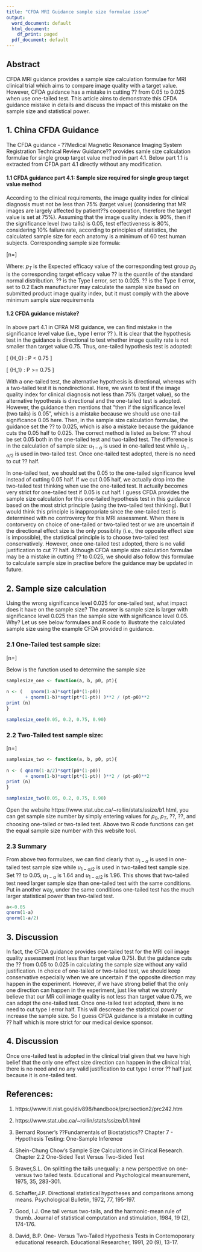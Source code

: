 ---
title: "CFDA MRI Guidance sample size formulae issue"
output: 
  word_document: default
  html_document:
    df_print: paged
  pdf_document: default
---

## Abstract

CFDA MRI guidance provides a sample size calculation formulae for MRI clinical trial which aims to compare image quality with a target value. However, CFDA guidance has a mistake in cutting ?? from 0.05 to 0.025 when use one-tailed test.
This article aims to demonstrate this CFDA guidance mistake in details and discuss the impact of this mistake on the sample size and statistical power. 

## 1. China CFDA Guidance

The CFDA guidance - ??Medical Magnetic Resonance Imaging System Registration Technical Review Guidance?? provides samle size calculation formulae for single group target value method in part 4.1. Below part 1.1 is extracted from CFDA part 4.1 directly without any modification. 


\newline


#### 1.1 CFDA guidance part 4.1:  Sample size required for single group target value method 

According to the clinical requirements, the image quality index for clinical diagnosis must not be less than 75% (target value) (considering that MR images are largely affected by patient??s cooperation, therefore the target value is set at 75%). Assuming that the image quality index is 90%, then if the significance level (two tails) is 0.05, test effectiveness is 80%, considering 10% failure rate, according to principles of statistics, the calculated sample size for each anatomy is a minimum of 60 test human subjects. Corresponding sample size formula: 


\[n=\frac{(  u_{1-\alpha} \sqrt{p_0 (1- p_0)} 
           + u_{1-\beta}  \sqrt{p_T (1- p_T)} )^2}{(p_T-p_0)^2}\]
           
Where: ${ p_T}$ is the Expected efficacy value of the corresponding test group ${p_0}$ is the corresponding target efficacy value ?? is the quantile of the standard normal distribution. ?? is the Type I error, set to 0.025. ?? is the Type II error, set to 0.2 Each manufacturer may calculate the sample size based on submitted product image quality index, but it must comply with the above minimum sample size requirements 



\newline

#### 1.2 CFDA guidance mistake?

In above part 4.1 in CFRA MRI guidance, we can find mistake in the significance level value  (i.e., type I error  ?? ). It is clear that the hypothesis test in the guidance is directional to test whether image quality rate is not smaller than target value 0.75. Thus, one-tailed hypothesis test is adopted:


\[ {H_0} : P < 0.75 \]


\[ {H_1} : P >= 0.75 \]

           
With a one-tailed test, the alternative hypothesis is directional, whereas with a two-tailed test it is nondirectional. Here, we want to test if the image quality index for clinical diagnosis not less than 75% (target value), so the alternative hypothesis is directional and the one-tailed test is adopted. However, the guidance then mentions that "then if the significance level (two tails) is 0.05", which is a mistake because we should use one-tail significance 0.05 here. Then, in the sample size calculation formulae, the guidance set the ?? to 0.025, which is also a mistake because the guidance cuts the 0.05 half to 0.025. The correct method is listed as below: ?? shoul be set 0.05 both in the one-tailed test and two-tailed test. The difference is in the calculation of sample size: $u_{1-\alpha}$ is used in one-tailed test while $u_{1-\alpha/2}$ is used in two-tailed test. Once one-tailed test adopted, there is no need to cut ?? half.  

In one-tailed test, we should set the 0.05 to the one-tailed significance level instead of cutting 0.05 half. If we cut 0.05 half, we actually drop into the two-tailed test thinking when use the one-tailed test. It actually becomes very strict for one-tailed test if 0.05 is cut half. I guess CFDA provides the sample size calculation for this one-tailed hypothesis test in this guidance based on the most strict principle (using the two-tailed test thinking). But I would think this principle is inappropriate since the one-tailed test is determined with no controvercy for this MRI assessment. When there is contorvercy on choice of one-tailed or two-tailed test or we are uncertain if the directional effect size is the only possiblity (i.e., the opposite effect size is impossible), the statistical principle is to choose two-tailed test conservatively. However, once one-tailed test adopted, there is no valid justification to cut ?? half. Although CFDA sample size calculation formulae may be a mistake in cutting  ?? to 0.025, we should also follow this formulae to calculate sample size in practise before the guidance may be updated in future. 


\newline

## 2. Sample size calculation
Using the wrong significance level 0.025 for one-tailed test, what impact does it have on the sample size? The answer is sample size is larger with significance level 0.025 than the sample size with significance level 0.05. Why? Let us see below formulaes and R code to illustrate the calculated sample size using the example CFDA provided in guidance. 


\newline

### 2.1 One-Tailed test sample size:


\[n=\frac{(  u_{1-\alpha} \sqrt{p_0 (1- p_0)} 
           + u_{1-\beta}  \sqrt{p_T (1- p_T)} )^2}{(p_T-p_0)^2}\]

Below is the function used to determine the sample size

```{r}
samplesize_one <- function(a, b, p0, pt){
                
n <- (   qnorm(1-a)*sqrt(p0*(1-p0)) 
       + qnorm(1-b)*sqrt(pt*(1-pt)) )**2 / (pt-p0)**2
print (n)
}

samplesize_one(0.05, 0.2, 0.75, 0.90)
```


\newline

### 2.2 Two-Tailed test sample size:


\newline

\[n=\frac{(  u_{1-\alpha/2} \sqrt{p_0 (1- p_0)} 
           + u_{1-\beta}  \sqrt{p_T (1- p_T)} )^2}{(p_T-p_0)^2}\]
           

```{r}

samplesize_two <- function(a, b, p0, pt){
                
n <- ( qnorm(1-a/2)*sqrt(p0*(1-p0))
       + qnorm(1-b)*sqrt(pt*(1-pt)) )**2 / (pt-p0)**2
print (n)
}

samplesize_two(0.05, 0.2, 0.75, 0.90)
```

Open the website https://www.stat.ubc.ca/~rollin/stats/ssize/b1.html, you can get sample size number by simply entering values for ${p_0}$, ${p_T}$, ??, ??, and choosing one-tailed or two-tailed test. Above two R code functions can get the equal sample size number with this website tool. 

### 2.3 Summary

From above two formulaes, we can find clearly that $u_{1-\alpha}$ is used in one-tailed test sample size while $u_{1-\alpha/2}$ is used in two-tailed test sample size. Set ?? to 0.05, $u_{1-\alpha}$ is 1.64 and $u_{1-\alpha/2}$ is 1.96. This shows that two-tailed test need larger sample size than one-tailed test with the same conditions. Put in another way, under the same conditions one-tailed test has the much larger statistical power than two-tailed test. 


```{r}

a<-0.05  
qnorm(1-a)
qnorm(1-a/2)

```

\newline



## 3. Discussion 

In fact, the CFDA guidance provides one-tailed test for the MRI coil image quality assessment (not less than target value 0.75). But the guidance cuts the ?? from 0.05 to 0.025 in calculating the sample size without any valid justification. In choice of one-tailed or two-tailed test, we should keep conservative especially when we are uncertain if the opposite direction may happen in the experiment. However, if we have strong belief that the only one direction can happen in the experiment, just like what we stronly believe that our MR coil image quality is not less than target value 0.75, we can adopt the one-tailed test. Once one-tailed test adopted, there is no need to cut type I error half. This will descrease the statistical power or increase the sample size. So I guess CFDA guidance is a mistake in cutting ?? half which is more strict for our medical device sponsor.



## 4. Discussion 

Once one-tailed test is adopted in the clinical trial given that we have high belief that the only one effect size direction can happen in the clinical trial, there is no need and no any valid justification to cut type I error ?? half just because it is one-tailed test.

## References:

1. https://www.itl.nist.gov/div898/handbook/prc/section2/prc242.htm

2. https://www.stat.ubc.ca/~rollin/stats/ssize/b1.html

3. Bernard Rosner's ??Fundamentals of Biostatistics?? Chapter 7 - Hypothesis Testing: One-Sample Inference

4. Shein-Chung Chow's Sample Size Calculations in Clinical Research. Chapter 2.2 One-Sided Test Versus Two-Sided Test

5. Braver,S.L. On splitting the tails unequally: a new perspective on one-versus two tailed tests. Educational and Psychological meansurement, 1975, 35, 283-301. 
6. Schaffer,J.P. Directional statistical hypotheses and comparisons
among means. Psychological Bulletin, 1972, 77, 195-197.

7. Good, I.J. One tail versus two-tails, and the harmonic-mean rule of thumb. Journal of statistical computation and stimulation, 1984, 19 (2), 174-176. 

8. David, B.P. One- Versus Two-Tailed Hypothesis Tests in Contemoporary educational research. Educational Researcher, 1991, 20 (9), 13-17.

